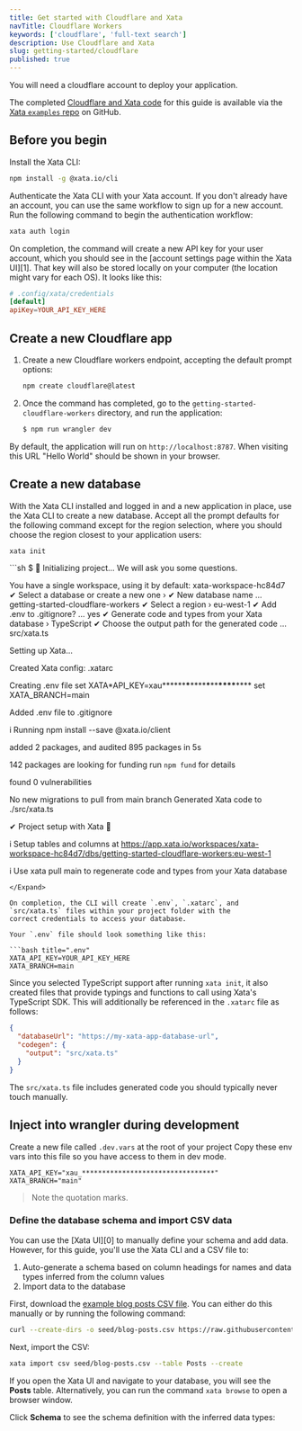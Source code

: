 ```yaml
---
title: Get started with Cloudflare and Xata
navTitle: Cloudflare Workers
keywords: ['cloudflare', 'full-text search']
description: Use Cloudflare and Xata
slug: getting-started/cloudflare
published: true
---
```


You will need a cloudflare account to deploy your application.

The completed [Cloudflare and Xata code](https://github.com/xataio/examples/tree/main/apps/getting-started-cloudflare-workers) for this
guide is available via the [Xata `examples` repo](https://github.com/xataio/examples) on GitHub.

## Before you begin

Install the Xata CLI:

```sh
npm install -g @xata.io/cli
```

Authenticate the Xata CLI with your Xata account. If you don't already have an account, you can use the
same workflow to sign up for a new account. Run the following command to begin the authentication workflow:

```sh
xata auth login
```

On completion, the command will create a new API key for your user account, which you should see in the \[account
settings page within the Xata UI]\[1]. That key will also be stored locally on your computer (the location might vary for
each OS). It looks like this:

```toml
# .config/xata/credentials
[default]
apiKey=YOUR_API_KEY_HERE
```

## Create a new Cloudflare app

1.  Create a new Cloudflare workers endpoint, accepting the default prompt options:

    ```sh
    npm create cloudflare@latest
    ```

2.  Once the command has completed, go to the `getting-started-cloudflare-workers` directory, and run the application:

    ```sh
    $ npm run wrangler dev
    ```

By default, the application will run on `http://localhost:8787`. When visiting this URL "Hello World" should be shown in your browser.

## Create a new database

With the Xata CLI installed and logged in and a new application in place, use the Xata CLI to create a new
database. Accept all the prompt defaults for the following command except for the region selection, where
you should choose the region closest to your application users:

```sh
xata init
```

<Expand title="Xata init output">
  ```sh
  $ 🦋 Initializing project... We will ask you some questions.

You have a single workspace, using it by default: xata-workspace-hc84d7
✔ Select a database or create a new one › <Create a new database>
✔ New database name … getting-started-cloudflare-workers
✔ Select a region › eu-west-1
✔ Add .env to .gitignore? … yes
✔ Generate code and types from your Xata database › TypeScript
✔ Choose the output path for the generated code … src/xata.ts

Setting up Xata...

Created Xata config: .xatarc

Creating .env file
set XATA\*API_KEY=xau**\*\*\*\***\***\*\*\*\***\***\*\***\*\*\*\***\*\***
set XATA_BRANCH=main

Added .env file to .gitignore

i Running npm install --save @xata.io/client

added 2 packages, and audited 895 packages in 5s

142 packages are looking for funding
run `npm fund` for details

found 0 vulnerabilities

No new migrations to pull from main branch
Generated Xata code to ./src/xata.ts

✔ Project setup with Xata 🦋

i Setup tables and columns at https://app.xata.io/workspaces/xata-workspace-hc84d7/dbs/getting-started-cloudflare-workers:eu-west-1

i Use xata pull main to regenerate code and types from your Xata database

````
</Expand>

On completion, the CLI will create `.env`, `.xatarc`, and `src/xata.ts` files within your project folder with the
correct credentials to access your database.

Your `.env` file should look something like this:

```bash title=".env"
XATA_API_KEY=YOUR_API_KEY_HERE
XATA_BRANCH=main
````

Since you selected TypeScript support after running `xata init`, it also created files that provide typings and functions to call using Xata's
TypeScript SDK. This will additionally be referenced in the `.xatarc` file as follows:

```json
{
  "databaseUrl": "https://my-xata-app-database-url",
  "codegen": {
    "output": "src/xata.ts"
  }
}
```

The `src/xata.ts` file includes generated code you should typically never touch manually.

## Inject into wrangler during development

Create a new file called `.dev.vars` at the root of your project
Copy these env vars into this file so you have access to them in dev mode.

```
XATA_API_KEY="xau_*********************************"
XATA_BRANCH="main"
```

> Note the quotation marks.

### Define the database schema and import CSV data

You can use the \[Xata UI]\[0] to manually define your schema and add data. However, for this guide, you'll use
the Xata CLI and a CSV file to:

1.  Auto-generate a schema based on column headings for names and data types inferred from the column values
2.  Import data to the database

First, download the
[example blog posts CSV file](https://raw.githubusercontent.com/xataio/examples/main/seed/blog-posts.csv).
You can either do this manually or by running the following command:

```sh
curl --create-dirs -o seed/blog-posts.csv https://raw.githubusercontent.com/xataio/examples/main/seed/blog-posts.csv
```

Next, import the CSV:

```sh
xata import csv seed/blog-posts.csv --table Posts --create
```

If you open the Xata UI and navigate to your database, you will see the **Posts** table. Alternatively,
you can run the command `xata browse` to open a browser window.

Click **Schema** to see the schema definition with the inferred data types:
